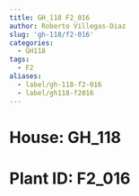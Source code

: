 ```yaml
---
title: GH_118 F2_016
author: Roberto Villegas-Diaz
slug: 'gh-118/f2-016'
categories:
  - GH118
tags:
  - F2
aliases:
  - label/gh-118-f2-016
  - label/gh118-f2016
---
```


# **House**: GH_118
# **Plant ID**: F2_016

